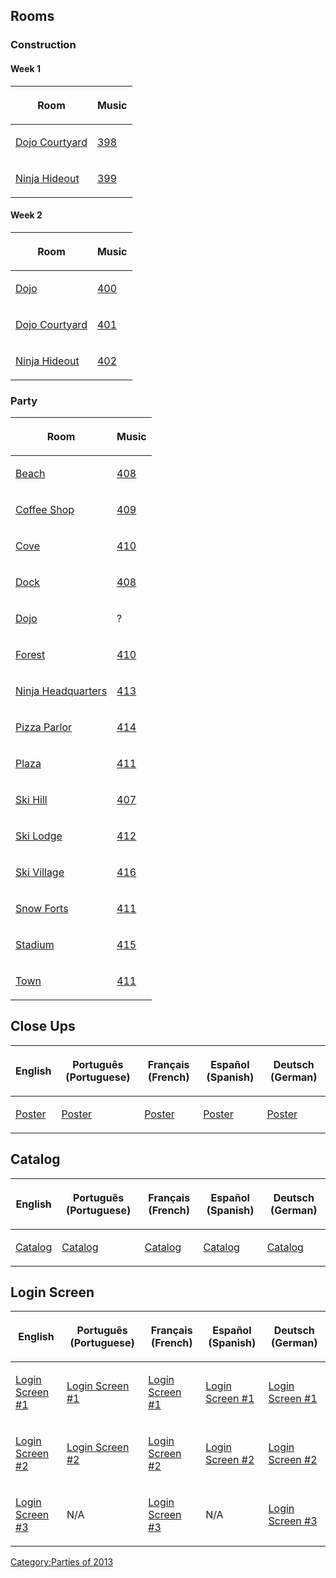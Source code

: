 {{CPW|Card-Jitsu Party 2013}}

==Rooms==
===Construction===
====Week 1====
{|class="wikitable" border="1"
!Room
!Music
|-
|[[Media:RoomsDojoext-CardJitsuParty2013.swf|Dojo Courtyard]]||[[Media:Music398.swf|398]]
|-
|[[Media:RoomsDojohide-CardJitsuParty2013.swf|Ninja Hideout]]||[[Media:Music399.swf|399]]
|}

====Week 2====
{|class="wikitable" border="1"
!Room
!Music
|-
|[[Media:RoomsDojo2-CardJitsuParty2013.swf|Dojo]]||[[Media:MusicNew400.swf|400]]
|-
|[[Media:RoomsDojoext2-CardJitsuParty2013.swf|Dojo Courtyard]]||[[Media:MusicNew401.swf|401]]
|-
|[[Media:RoomsDojohide2-CardJitsuParty2013.swf|Ninja Hideout]]||[[Media:MusicNew402.swf|402]]
|}

===Party===
{|class="wikitable" border="1"
!Room
!Music
|-
|[[Media:RoomsBeach-CardJitsuParty2013.swf|Beach]]||[[Media:Music408.swf|408]]
|-
|[[Media:RoomsCoffee-CardJitsuParty2013.swf|Coffee Shop]]||[[Media:Music409.swf|409]]
|-
|[[Media:RoomsCove-CardJitsuParty2013.swf|Cove]]||[[Media:Music410.swf|410]]
|-
|[[Media:RoomsDock-CardJitsuParty2013.swf|Dock]]||[[Media:Music408.swf|408]]
|-
|[[Media:RoomsDojo-CardJitsuParty2013.swf|Dojo]]||?
|-
|[[Media:RoomsForest-CardJitsuParty2013.swf|Forest]]||[[Media:Music410.swf|410]]
|-
|[[Media:RoomsParty1-CardJitsuParty2013.swf|Ninja Headquarters]]||[[Media:Music413.swf|413]]
|-
|[[Media:RoomsPizza-CardJitsuParty2013.swf|Pizza Parlor]]||[[Media:Music414.swf|414]]
|-
|[[Media:RoomsPlaza-CardJitsuParty2013.swf|Plaza]]||[[Media:Music411.swf|411]]
|-
|[[Media:RoomsMtn-CardJitsuParty2013.swf|Ski Hill]]||[[Media:Music407.swf|407]]
|-
|[[Media:RoomsLodge-CardJitsuParty2013.swf|Ski Lodge]]||[[Media:Music412.swf|412]]
|-
|[[Media:RoomsVillage-CardJitsuParty2013.swf|Ski Village]]||[[Media:Music416.swf|416]]
|-
|[[Media:RoomsForts-CardJitsuParty2013.swf|Snow Forts]]||[[Media:Music411.swf|411]]
|-
|[[Media:RoomsRink-CardJitsuParty2013.swf|Stadium]]||[[Media:Music415.swf|415]]
|-
|[[Media:RoomsTown-CardJitsuParty2013.swf|Town]]||[[Media:Music411.swf|411]]
|}

==Close Ups==
<center>
{|class="wikitable" border="1"
!English
!Português (Portuguese)
!Français (French)
!Español (Spanish)
!Deutsch (German)
|-
|[[Media:ENClose upsPoster-CardJitsuParty2013.swf|Poster]]||[[Media:PTClose upsPoster-CardJitsuParty2013.swf|Poster]]||[[Media:FRClose upsPoster-CardJitsuParty2013.swf|Poster]]||[[Media:ESClose upsPoster-CardJitsuParty2013.swf|Poster]]||[[Media:DEClose upsPoster-CardJitsuParty2013.swf|Poster]]
|}
</center>

==Catalog==
<center>
{|class="wikitable" border="1"
!English
!Português (Portuguese)
!Français (French)
!Español (Spanish)
!Deutsch (German)
|-
|[[Media:ENCataloguesParty-CardJitsuParty2013.swf|Catalog]]||[[Media:PTCataloguesParty-CardJitsuParty2013.swf|Catalog]]||[[Media:FRCataloguesParty-CardJitsuParty2013.swf|Catalog]]||[[Media:ESCataloguesParty-CardJitsuParty2013.swf|Catalog]]||[[Media:DECataloguesParty-CardJitsuParty2013.swf|Catalog]]
|}
</center>

==Login Screen==
<center>
{|class="wikitable" border="1"
!English
!Português (Portuguese)
!Français (French)
!Español (Spanish)
!Deutsch (German)
|-
|[[Media:ENCardJitsuSnowLoginScreen1.swf|Login Screen #1]]||[[Media:PTCardJitsuSnowLoginScreen1.swf|Login Screen #1]]||[[Media:FRCardJitsuSnowLoginScreen1.swf|Login Screen #1]]||[[Media:ESCardJitsuSnowLoginScreen1.swf|Login Screen #1]]||[[Media:DECardJitsuSnowLoginScreen1.swf|Login Screen #1]]
|-
|[[Media:ENCardJitsuSnowLoginScreen2.swf|Login Screen #2]]||[[Media:PTCardJitsuSnowLoginScreen2.swf|Login Screen #2]]||[[Media:FRCardJitsuSnowLoginScreen2.swf|Login Screen #2]]||[[Media:ESCardJitsuSnowLoginScreen2.swf|Login Screen #2]]||[[Media:DECardJitsuSnowLoginScreen2.swf|Login Screen #2]]
|-
|[[Media:ENCardJitsuSnowLoginScreen3.swf|Login Screen #3]]||N/A||[[Media:FRCardJitsuSnowLoginScreen3.swf|Login Screen #3]]||N/A||[[Media:DECardJitsuSnowLoginScreen3.swf|Login Screen #3]]
|}
</center>
{{Parties}}

[[Category:Parties of 2013]]

